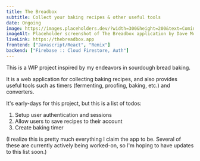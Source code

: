 ```yaml
---
title: The Breadbox
subtitle: Collect your baking recipes & other useful tools
date: Ongoing
image: https://images.placeholders.dev/?width=300&height=200&text=Coming%20soon&bgColor=%23f7f6f6&textColor=%236d6e71
imageAlt: Placeholder screenshot of The Breadbox application by Dave Mozdzanowski
liveLink: https://thebreadbox.app
frontend: ["Javascript/React", "Remix"]
backend: ["Firebase :: Cloud Firestore, Auth"]
---
```



<ProjectTitle
  title={title}
  linkHref={liveLink}
  subtitle={subtitle}
  date={date}
/>

This is a WIP project inspired by my endeavors in sourdough bread baking.

It is a web application for collecting baking recipes, and also provides useful tools such as timers (fermenting, proofing, baking, etc.) and converters.

It's early-days for this project, but this is a list of todos:

1. Setup user authentication and sessions
2. Allow users to save recipes to their account
3. Create baking timer

(I realize this is pretty much everything I claim the app to be. Several of these are currently actively being worked-on, so I'm hoping to have updates to this list soon.)